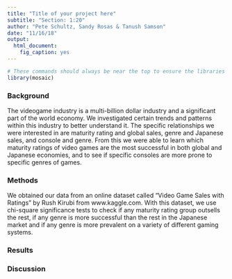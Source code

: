 ```yaml
---
title: "Title of your project here"
subtitle: "Section: 1:20"
author: "Pete Schultz, Sandy Rosas & Tanush Samson"
date: "11/16/18"
output: 
  html_document: 
    fig_caption: yes
---
```



```r
# These commands should always be near the top to ensure the libraries are loaded before the analysis.
library(mosaic)
```


### Background
The videogame industry is a multi-billion dollar industry and a significant part of the world economy. We investigated certain trends and patterns within this industry to better understand it. The specific relationships we were interested in are maturity rating and global sales, genre and Japanese sales, and console and genre. From this we were able to learn which maturity ratings of video games are the most successful in both global and Japanese economies, and to see if specific consoles are more prone to specific genres of games.


### Methods
We obtained our data from an online dataset called "Video Game Sales with Ratings" by Rush Kirubi from www.kaggle.com. With this dataset, we use chi-square significance tests to check if any maturity rating group outsells the rest, if any genre is more successful than the rest in the Japanese market and if any genre is more prevalent on a variety of different gaming systems.

### Results


### Discussion
